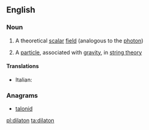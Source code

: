 ==English==
{{wikipedia}}

===Noun===
{{en-noun}}

# {{context|physics|lang=en}} A theoretical [[scalar]] [[field]] (analogous to the [[photon]])
# {{context|physics|lang=en}} A [[particle]], associated with [[gravity]], in [[string theory]]

====Translations====
{{trans-top|scalar field}}
{{trans-mid}}
{{trans-bottom}}

{{trans-top|particle}}
* Italian: {{t-|it|dilatone|m}}
{{trans-mid}}
{{trans-bottom}}

===Anagrams===
* [[talonid#English|talonid]]

[[pl:dilaton]]
[[ta:dilaton]]
